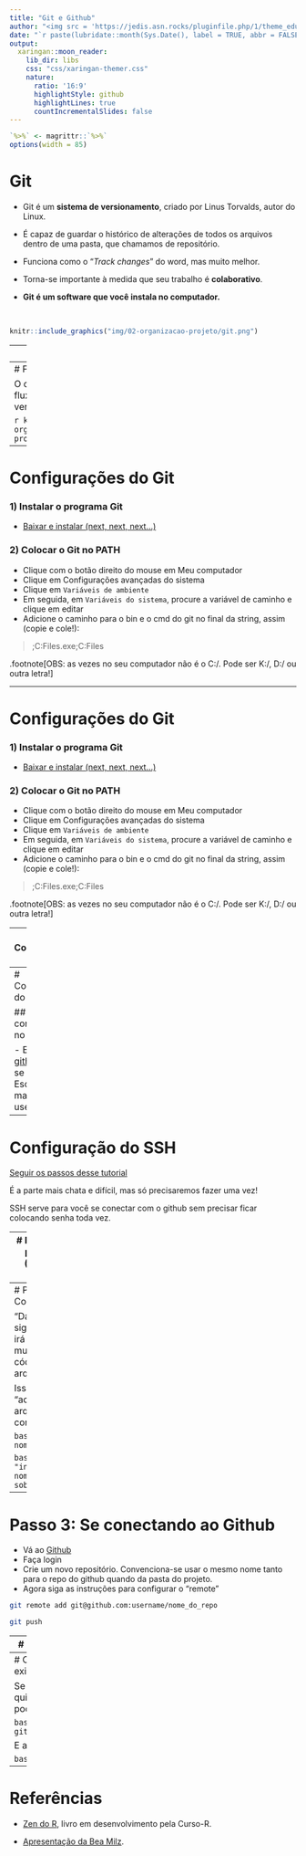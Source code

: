 ```yaml
---
title: "Git e Github"
author: "<img src = 'https://jedis.asn.rocks/pluginfile.php/1/theme_edumy/headerlogo1/1604959123/ASN_Logo_Site_Vertical%20-%20Copy1.png' width = '20%'>"
date: "`r paste(lubridate::month(Sys.Date(), label = TRUE, abbr = FALSE, locale = 'pt_BR.UTF-8'), 'de', lubridate::year(Sys.Date()))`"
output:
  xaringan::moon_reader:
    lib_dir: libs
    css: "css/xaringan-themer.css"
    nature:
      ratio: '16:9'
      highlightStyle: github
      highlightLines: true
      countIncrementalSlides: false
---
```


```r
`%>%` <- magrittr::`%>%`
options(width = 85)
```

<!-- class: middle, center, inverse -->
<!-- # Git -->
---
# Git

- Git é um **sistema de versionamento**, criado por Linus Torvalds, autor do Linux.

- É capaz de guardar o histórico de alterações de todos os arquivos dentro de uma pasta, que chamamos de repositório.

- Funciona como o "*Track changes*" do word, mas muito melhor.

- Torna-se importante à medida que seu trabalho é __colaborativo__.

- **Git é um software que você instala no computador.**

<br>

```r
knitr::include_graphics("img/02-organizacao-projeto/git.png")
```

---
# GitHub

- GitHub é um site onde você coloca e compartilha repositórios Git.

- Utilizado por milhões de pessoas em projetos de código aberto ou fechado.

- Útil para colaborar com outros programadores em projetos de ciência de dados.

- Existem alternativas, como [GitLab](https://about.gitlab.com/) e [BitBucket](https://bitbucket.org/product).

- **GitHub é um site que você acessa na internet.**

<br>

```r
knitr::include_graphics("img/02-organizacao-projeto/github.png")
```


---
# Fluxo de trabalho

O diagrama abaixo exemplifica o fluxo de trabalho de um projeto com versionamento.

```r
knitr::include_graphics("img/02-organizacao-projeto/fluxo_github_rstudio.png")
```

---
# Configurações do Git

### 1) Instalar o programa Git

- [Baixar e instalar (next, next, next...)](https://git-scm.com/downloads)

### 2) Colocar o Git no PATH

- Clique com o botão direito do mouse em Meu computador
- Clique em Configurações avançadas do sistema
- Clique em `Variáveis de ambiente`
- Em seguida, em `Variáveis do sistema`, procure a variável de caminho e clique em editar
- Adicione o caminho para o bin e o cmd do git no final da string, assim (copie e cole!):

> ;C:\Program Files\Git\bin\git.exe;C:\Program Files\Git\cmd

.footnote[OBS: as vezes no seu computador não é o C:/. Pode ser K:/, D:/ ou outra letra!]

---

# Configurações do Git

### 1) Instalar o programa Git

- [Baixar e instalar (next, next, next...)](https://git-scm.com/downloads)

### 2) Colocar o Git no PATH

- Clique com o botão direito do mouse em Meu computador
- Clique em Configurações avançadas do sistema
- Clique em `Variáveis de ambiente`
- Em seguida, em `Variáveis do sistema`, procure a variável de caminho e clique em editar
- Adicione o caminho para o bin e o cmd do git no final da string, assim (copie e cole!):

> ;C:\Program Files\Git\bin\git.exe;C:\Program Files\Git\cmd

.footnote[OBS: as vezes no seu computador não é o C:/. Pode ser K:/, D:/ ou outra letra!]

---
# Configurações do Git

## Configurar o `user.name` e o `user.email`

Abra o terminal e escreva:


```bash
$ git config --global user.name "Athos Damiani"
```

e depois

```bash
$ git config --global user.email athos.damiani@gmail.com
```

---
# Configurações do Github

## Criar uma conta gratuita no Github.com

- Entre no [github.com](https://github.com) e se cadastre. Escolha um e-mail que vc use!

---

# Configuração do SSH

[Seguir os passos desse tutorial](https://docs.github.com/pt/authentication/connecting-to-github-with-ssh/generating-a-new-ssh-key-and-adding-it-to-the-ssh-agent)

É a parte mais chata e difícil, mas só precisaremos fazer uma vez!

SSH serve para você se conectar com o github sem precisar ficar colocando senha toda vez.

---
# Passo 1: crie seu projeto com git (sua pasta, seu "repo")

- Crie uma pasta e entre nela no terminal:

```bash
mkdir meu_projeto
cd meu_projeto
```

- Inicie o git nesta pasta

```bash
git init
```

- Crie um arquivo qualquer e salve (por exemplo um .txt ou um .py).

- Veja o que aparece em status

```bash
git status
```


---
# Passo 2: dê um Commit

"Dar um commit" significa que você irá oficializar mudanças nos seus códigos ou arquivos.

Isso se faz "adicionando arquivos no seu commit":

```bash
git add nome_do_arquivo.txt
```

```bash
git commit -m "inclui um arquivo nome_do_arquivo.txt sobre a tarefa Y"
```


---
# Passo 3: Se conectando ao Github

- Vá ao [Github](https://github.com/)
- Faça login
- Crie um novo repositório. Convenciona-se usar o mesmo nome tanto para o repo do github quando da pasta do projeto.
- Agora siga as instruções para configurar o "remote"

```bash
git remote add git@github.com:username/nome_do_repo
```

```bash
git push
```

---
# Pull: Atualize seus arquivos locais

Se o repo do github tiver arquivos novos ou com mudanças, você irá precisar atualizar o repo local.
Ao fazermos um "pull", essa atualização é feita.

```bash
git pull
```



---
# Clone: Baixando um repositório existente

Se você tiver um repo no github e quiser começar a mexer nele, você pode cloná-lo

```bash
git clone git@github.com:username/nome_do_repo
```

E aí vá até a pasta dele

```bash
cd nome_do_repo
```


---
# Referências

- [Zen do R](https://curso-r.github.io/zen-do-r/), livro em desenvolvimento pela Curso-R.

- [Apresentação da Bea Milz](https://beatrizmilz.github.io/2022-curso-de-verao-ime-usp-relatorios/slides/#git-e-github).
